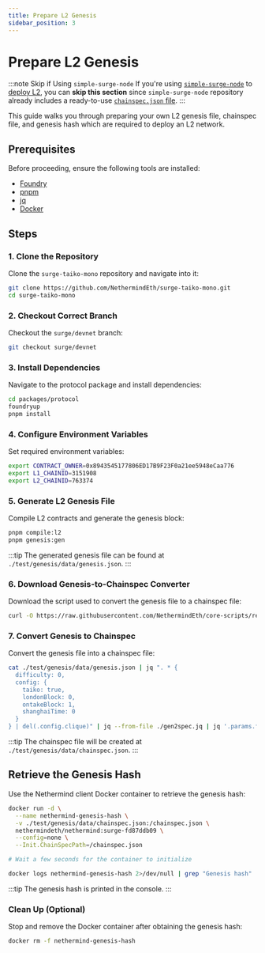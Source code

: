 ```yaml
---
title: Prepare L2 Genesis
sidebar_position: 3
---
```


# Prepare L2 Genesis

:::note Skip if Using `simple-surge-node`
If you're using [`simple-surge-node`](https://github.com/NethermindEth/simple-surge-node) to [deploy L2](docs/guides/running-surge/deploy-l2.mdx), you can **skip this section** since `simple-surge-node` repository already includes a ready-to-use [`chainspec.json` file](https://github.com/NethermindEth/simple-surge-node/blob/main/static/chainspec.json).
:::

This guide walks you through preparing your own L2 genesis file, chainspec file, and genesis hash which are required to deploy an L2 network.

## Prerequisites

Before proceeding, ensure the following tools are installed:

- [Foundry](https://github.com/foundry-rs/foundry#installation)
- [pnpm](https://pnpm.io/installation)
- [jq](https://jqlang.org/download/)
- [Docker](https://docs.docker.com/get-docker/)

## Steps

### 1. Clone the Repository

Clone the `surge-taiko-mono` repository and navigate into it:

```bash
git clone https://github.com/NethermindEth/surge-taiko-mono.git
cd surge-taiko-mono
```

### 2. Checkout Correct Branch

Checkout the `surge/devnet` branch:

```bash
git checkout surge/devnet
```

### 3. Install Dependencies

Navigate to the protocol package and install dependencies:

```bash
cd packages/protocol
foundryup
pnpm install
```

### 4. Configure Environment Variables

Set required environment variables:

```bash
export CONTRACT_OWNER=0x8943545177806ED17B9F23F0a21ee5948eCaa776
export L1_CHAINID=3151908
export L2_CHAINID=763374
```

### 5. Generate L2 Genesis File

Compile L2 contracts and generate the genesis block:

```bash
pnpm compile:l2
pnpm genesis:gen
```

:::tip
The generated genesis file can be found at `./test/genesis/data/genesis.json`.
:::

### 6. Download Genesis-to-Chainspec Converter

Download the script used to convert the genesis file to a chainspec file:

```bash
curl -O https://raw.githubusercontent.com/NethermindEth/core-scripts/refs/heads/main/gen2spec/gen2spec.jq
```

### 7. Convert Genesis to Chainspec

Convert the genesis file into a chainspec file:

```bash
cat ./test/genesis/data/genesis.json | jq ". * {
  difficulty: 0,
  config: {
    taiko: true,
    londonBlock: 0,
    ontakeBlock: 1,
    shanghaiTime: 0
  }
} | del(.config.clique)" | jq --from-file ./gen2spec.jq | jq '.params.feeCollector = "0x0000000000000000000000000000000000000000"' > ./test/genesis/data/chainspec.json
```

:::tip
The chainspec file will be created at `./test/genesis/data/chainspec.json`.
:::

## Retrieve the Genesis Hash

Use the Nethermind client Docker container to retrieve the genesis hash:

```bash
docker run -d \
  --name nethermind-genesis-hash \
  -v ./test/genesis/data/chainspec.json:/chainspec.json \
  nethermindeth/nethermind:surge-fd87ddb09 \
  --config=none \
  --Init.ChainSpecPath=/chainspec.json

# Wait a few seconds for the container to initialize

docker logs nethermind-genesis-hash 2>/dev/null | grep "Genesis hash" | head -n 1 | sed 's/.*Genesis hash : \(.*\)/\1/'
```

:::tip
The genesis hash is printed in the console.
:::

### Clean Up (Optional)

Stop and remove the Docker container after obtaining the genesis hash:

```bash
docker rm -f nethermind-genesis-hash
